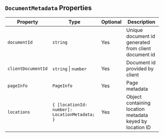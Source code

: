 



## `DocumentMetadata` Properties

| Property            | Type                        | Optional | Description                                      |
|---------------------|-----------------------------|----------|--------------------------------------------------|
| `documentId`        | `string`                    | Yes      | Unique document id generated from client document id |
| `clientDocumentId`  | `string` \| `number`        | Yes      | Document id provided by client                   |
| `pageInfo`          | `PageInfo`                  | Yes      | Page metadata                                    |
| `locations`         | `{ [locationId: number]: LocationMetadata; }` | Yes | Object containing location metadata keyed by location ID |